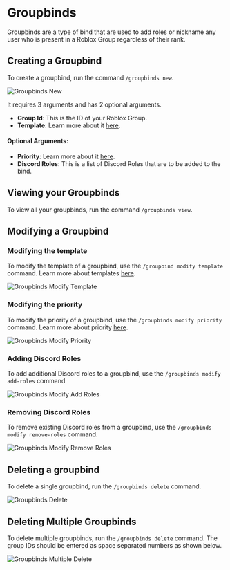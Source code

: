 
# Groupbinds

Groupbinds are a type of bind that are used to add roles or nickname any user who is present in a Roblox Group regardless
of their rank.

## Creating a Groupbind

To create a groupbind, run the command `/groupbinds new`.

<div className="bg-gradient-to-r from-blue-400 to-pink-500 flex py-2 md:py-4 xl:py-8 px-1 md:px-4 xl:px-6 rounded-sm">
  <Image
    src={groupbinds_new}
    alt="Groupbinds New"
    className="rounded-md shadow-xl"
    placeholder="blur"
  />
</div>

It requires 3 arguments and has 2 optional arguments.

- **Group Id**: This is the ID of your Roblox Group.
- **Template**: Learn more about it [here](/docs/template).

#### Optional Arguments:

- **Priority**: Learn more about it [here](/docs/priority).
- **Discord Roles**: This is a list of Discord Roles that are to be added to the bind.

## Viewing your Groupbinds

To view all your groupbinds, run the command `/groupbinds view`.

## Modifying a Groupbind

### Modifying the template

To modify the template of a groupbind, use the `/groupbind modify template` command. Learn more about templates [here](/docs/template).

<div className="bg-gradient-to-r from-blue-400 to-pink-500 flex py-8 px-6 rounded-sm">
  <Image
    src={groupbinds_modify_template}
    alt="Groupbinds Modify Template"
    className="rounded-md shadow-xl"
  />
</div>

### Modifying the priority

To modify the priority of a groupbind, use the `/groupbinds modify priority` command. Learn more about priority [here](/docs/priority).

<div className="bg-gradient-to-r from-blue-400 to-pink-500 flex py-8 px-6 rounded-sm">
  <Image
    src={groupbinds_modify_priority}
    alt="Groupbinds Modify Priority"
    className="rounded-md shadow-xl"
  />
</div>

### Adding Discord Roles

To add additional Discord roles to a groupbind, use the `/groupbinds modify add-roles` command

<div className="bg-gradient-to-r from-blue-400 to-pink-500 flex py-8 px-6 rounded-sm">
  <Image
    src={groupbinds_modify_add_roles}
    alt="Groupbinds Modify Add Roles"
    className="rounded-md shadow-xl"
  />
</div>

### Removing Discord Roles

To remove existing Discord roles from a groupbind, use the `/groupbinds modify remove-roles` command.

<div className="bg-gradient-to-r from-blue-400 to-pink-500 flex py-8 px-6 rounded-sm">
  <Image
    src={groupbinds_modify_remove_roles}
    alt="Groupbinds Modify Remove Roles"
    className="rounded-md shadow-xl"
  />
</div>

## Deleting a groupbind

To delete a single groupbind, run the `/groupbinds delete` command.

<div className="bg-gradient-to-r from-blue-400 to-pink-500 flex py-8 px-6 rounded-sm">
  <Image
    src={groupbinds_delete}
    alt="Groupbinds Delete"
    className="rounded-md shadow-xl"
  />
</div>

## Deleting Multiple Groupbinds

To delete multiple groupbinds, run the `/groupbinds delete` command. The group IDs should be entered as space separated numbers
as shown below.

<div className="bg-gradient-to-r from-blue-400 to-pink-500 flex py-8 px-6 rounded-sm">
  <Image
    src={groupbinds_delete_multiple}
    alt="Groupbinds Multiple Delete"
    className="rounded-md shadow-xl"
  />
</div>
